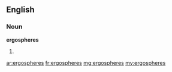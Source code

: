 ==English==

===Noun===
'''ergospheres'''

#{{plural of|ergosphere}}

[[ar:ergospheres]]
[[fr:ergospheres]]
[[mg:ergospheres]]
[[my:ergospheres]]